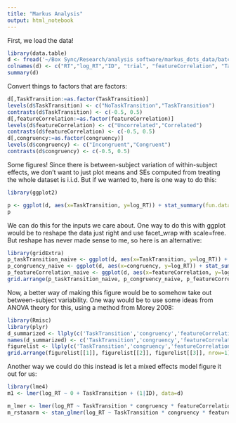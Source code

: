 ```yaml
---
title: "Markus Analysis"
output: html_notebook
---
```


First, we load the data! 

```r
library(data.table)
d <- fread('~/Box Sync/Research/analysis software/markus_dots_data/batch2_33final.csv')
colnames(d) <- c("RT","log_RT","ID", "trial", "featureCorrelation", "TaskTransition", "congruency", "correct", "task", "Miniblock_all", "Miniblock_n")
summary(d)
```
Convert things to factors that are factors: 

```r
d[,TaskTransition:=as.factor(TaskTransition)]
levels(d$TaskTransition) <- c("NoTaskTransition","TaskTransition")
contrasts(d$TaskTransition) <- c(-0.5, 0.5)
d[,featureCorrelation:=as.factor(featureCorrelation)]
levels(d$featureCorrelation) <- c("Uncorrelated","Correlated")
contrasts(d$featureCorrelation) <- c(-0.5, 0.5)
d[,congruency:=as.factor(congruency)]
levels(d$congruency) <- c("Incongruent","Congruent")
contrasts(d$congruency) <- c(-0.5, 0.5)
```

Some figures! Since there is between-subject variation of within-subject effects, we don't want to just plot means and SEs computed from treating the whole dataset is i.i.d. But if we wanted to, here is one way to do this: 

```r
library(ggplot2)

p <- ggplot(d, aes(x=TaskTransition, y=log_RT)) + stat_summary(fun.data="mean_cl_normal") # by default mean_cl_boot returns SD. we want CI, which would be 
p
```

We can do this for the inputs we care about. One way to do this with ggplot would be to reshape the data just right and use facet_wrap with scale=free. But reshape has never made sense to me, so here is an alternative: 

```r
library(gridExtra)
p_taskTransition_naive <- ggplot(d, aes(x=TaskTransition, y=log_RT)) + stat_summary(fun.data="mean_cl_normal")
p_congruency_naive <- ggplot(d, aes(x=congruency, y=log_RT)) + stat_summary(fun.data="mean_cl_normal")
p_featureCorrelation_naive <- ggplot(d, aes(x=featureCorrelation, y=log_RT)) + stat_summary(fun.data="mean_cl_normal")
grid.arrange(p_taskTransition_naive, p_congruency_naive, p_featureCorrelation_naive, nrow=1)
```

Now, a better way of making this figure would be to somehow take out between-subject variability. One way would be to use some ideas from ANOVA theory for this, using a method from Morey 2008: 

```r
library(Rmisc)
library(plyr)
d_summarized <- llply(c('TaskTransition','congruency','featureCorrelation'), function(x) summarySEwithin(data=as.data.frame(d), measurevar='log_RT', withinvars=x, idvar='ID', na.rm=TRUE))
names(d_summarized) <- c('TaskTransition','congruency','featureCorrelation')
figurelist <- llply(c('TaskTransition','congruency','featureCorrelation'), function(x) ggplot(d_summarized[[x]], aes_string(x=x, y="log_RT")) + geom_point() + geom_linerange(aes(ymin=log_RT-se, ymax=log_RT+se)))
grid.arrange(figurelist[[1]], figurelist[[2]], figurelist[[3]], nrow=1)
```

Another way we could do this instead is let a mixed effects model figure it out for us: 

```r
library(lme4)
m1 <- lmer(log_RT ~ 0 + TaskTransition + (1|ID), data=d)
```


```r
m_lmer <- lmer(log_RT ~ TaskTransition * congruency * featureCorrelation + (1 | ID), data=d)
m_rstanarm <- stan_glmer(log_RT ~ TaskTransition * congruency * featureCorrelation + (1 | ID), data=d, algorithm = 'fullrank')
```